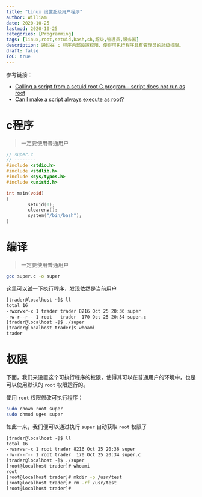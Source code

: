 ```yaml
---
title: "Linux 设置超级用户程序"
author: William
date: 2020-10-25
lastmod: 2020-10-25
categories: [Programming]
tags: [linux,root,setuid,bash,sh,超级,管理员,服务器]
description: 通过在 c 程序内部设置权限，使得可执行程序具有管理员的超级权限。
draft: false
ToC: true
---
```


参考链接：

- [Calling a script from a setuid root C program - script does not run as root](https://stackoverflow.com/questions/556194/calling-a-script-from-a-setuid-root-c-program-script-does-not-run-as-root)
- [Can I make a script always execute as root?](https://superuser.com/questions/440363/can-i-make-a-script-always-execute-as-root)

# c程序

> 一定要使用普通用户

```c
// super.c
// --------
#include <stdio.h>
#include <stdlib.h>
#include <sys/types.h>
#include <unistd.h>

int main(void)
{
        setuid(0);
        clearenv();
        system("/bin/bash");
}
```

# 编译

>  一定要使用普通用户

```bash
gcc super.c -o super
```

这里可以试一下执行程序，发现依然是当前用户

```bash
[trader@localhost ~]$ ll
total 16
-rwxrwxr-x 1 trader trader 8216 Oct 25 20:36 super
-rw-r--r-- 1 root   trader  170 Oct 25 20:34 super.c
[trader@localhost ~]$ ./super 
[trader@localhost trader]$ whoami
trader
```

# 权限

下面，我们来设置这个可执行程序的权限，使得其可以在普通用户的环境中，也是可以使用默认的 `root` 权限运行的。

使用 `root` 权限修改可执行程序：

```bash
sudo chown root super
sudo chmod ug+s super 
```

如此一来，我们便可以通过执行 `super` 自动获取 `root` 权限了

```bash
[trader@localhost ~]$ ll
total 16
-rwsrwsr-x 1 root trader 8216 Oct 25 20:36 super
-rw-r--r-- 1 root trader  170 Oct 25 20:34 super.c
[trader@localhost ~]$ ./super 
[root@localhost trader]# whoami
root
[root@localhost trader]# mkdir -p /usr/test
[root@localhost trader]# rm -rf /usr/test 
[root@localhost trader]# 
```


